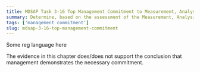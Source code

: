 ```yaml
---
title: MDSAP Task 3-16 Top Management Commitment to Measurement, Analysis, and Improvement Process
summary: Determine, based on the assessment of the Measurement, Analysis and Improvement process overall, whether management provides the necessary commitment.
tags: ['management commitment']
slug: mdsap-3-16-top-management-commitment
---
```


<RegLang>Some reg language here</RegLang>


<ReportLang>
The evidence in this chapter does/does not support the conclusion that management demonstrates the necessary commitment.
</ReportLang>




